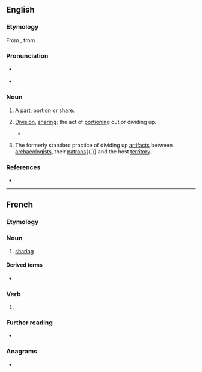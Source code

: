 {{also|partagé}}
==English==

===Etymology===
From {{der|en|frm|partage}}, from {{m|frm|partir||to share}}.

===Pronunciation===
* {{a|RP}} {{IPA|en|/ˈpɑːtɪdʒ/}}
* {{a|GA}} {{IPA|en|/ˈpɑɹtɪdʒ/}}

===Noun===
{{en-noun|~}}

# {{lb|en|obsolete}} A [[part]], [[portion]] or [[share]].
# {{lb|en|now|_|rare}} [[division|Division]], [[sharing]]; the act of [[portioning]] out or dividing up.
#* {{RQ:Florio Montaigne Essayes|chapter=46|book=I|passage=looke into our Royall house, where so many '''partages''' [tr. {{m|frm|partage|partages}}], so many surnames, and so many severall titles have so encumbred us, that the originall of the stocke is utterly lost.}}
# {{lb|en|historical|archaeology}} The formerly standard practice of dividing up [[artifact]]s between [[archaeologist]]s, their [[patron]]s{{,}} and the host [[territory]].

===References===
* {{R:Webster 1913}}

----

==French==

===Etymology===
{{af|fr|partir|-age}}

===Noun===
{{fr-noun|m}}

# [[sharing]] {{gloss|act of sharing}}

====Derived terms====
* {{l|fr|ligne de partage des eaux}}

===Verb===
{{head|fr|verb form}}

# {{inflection of|fr|partager||13|s|pres|indc//subj|;|2|s|impr}}

===Further reading===
* {{R:TLFi}}

===Anagrams===
* {{l|fr|tapager}}